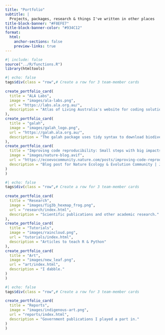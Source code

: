 ```yaml
---
title: "Portfolio"
subtitle: |
  Projects, packages, research & things I've written in other places
title-block-banner: "#F8EFE7"
title-block-banner-color: "#934C12"
format: 
  html:
    anchor-sections: false
    preview-links: true
---
```


```r
#| include: false
source("../R/functions.R")
library(htmltools)
```


::: {.column-page}

```r
#| echo: false
tags$div(class = "row",# Create a row for 3 team-member cards
         
create_portfolio_card(
  title = "ALA Labs",
  image = "images/ala-labs.png",
  url = "https://labs.ala.org.au/",
  description = "Atlas of Living Australia's website for coding solutions to scientific problems."
),
create_portfolio_card(
  title = "galah",
  image = "images/galah_logo.png",
  url = "https://galah.ala.org.au/",
  description = "The galah package uses tidy syntax to download biodiversity data from GBIF, ALA and other Living Atlases."
),
create_portfolio_card(
  title = "Improving code reproducibility: Small steps with big impacts",
  image = "images/nature-blog.avif",
  url = "https://ecoevocommunity.nature.com/posts/improving-code-reproducibility-small-steps-with-big-impacts",
  description = "Blog post for Nature Ecology & Evolution Community | July 2023"
)
)
```

```r
#| echo: false
tags$div(class = "row",# Create a row for 3 team-member cards
         
create_portfolio_card(
  title = "Research",
  image = "images/fig3b_hexmap_frog.png",
  url = "research/index.html",
  description = "Scientific publications and other academic research."
),
create_portfolio_card(
  title = "Tutorials",
  image = "images/raincloud.png",
  url = "tutorials/index.html",
  description = "Articles to teach R & Python"
),
create_portfolio_card(
  title = "Art",
  image = "images/new_leaf.png",
  url = "art/index.html",
  description = "I dabble."
)
)
```

```r
#| echo: false
tags$div(class = "row",# Create a row for 3 team-member cards
         
create_portfolio_card(
  title = "Reports",
  image = "images/indigenous-art.png",
  url = "reports/index.html",
  description = "Government publications I played a part in."
)
)
```

:::

